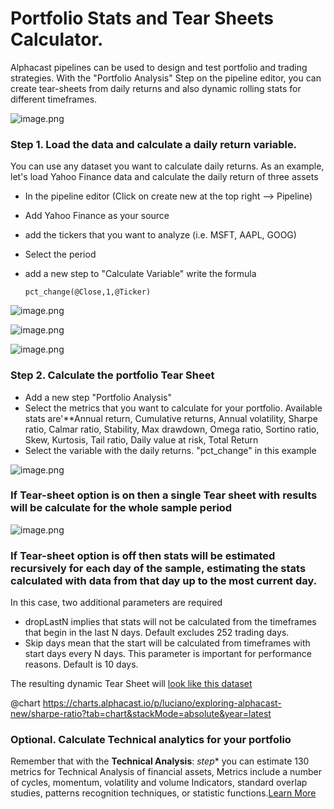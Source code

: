 # Portfolio Stats and Tear Sheets Calculator. 

Alphacast pipelines can be used to design and test portfolio and trading strategies. With the "Portfolio Analysis" Step on the pipeline editor, you can create tear-sheets from daily returns and also dynamic rolling stats for different timeframes.


![image.png](https://alphacast-images.s3.us-west-2.amazonaws.com/next-s3-uploads/431498f9-5382-4f5b-9674-d43b556349e1/image.png)

### Step 1. Load the data and calculate a daily return variable.

You can use any dataset you want to calculate daily returns. As an example, let's load Yahoo Finance data and calculate the daily return of three assets

- In the pipeline editor (Click on create new at the top right --> Pipeline) 
- Add Yahoo Finance as your source
- add the tickers that you want to analyze (i.e. MSFT, AAPL, GOOG)
- Select the period
- add a new step to "Calculate Variable" write the formula 

      pct_change(@Close,1,@Ticker)

![image.png](https://alphacast-images.s3.us-west-2.amazonaws.com/next-s3-uploads/7d29d901-992c-4b42-ae67-2524790a7bac/image.png)

![image.png](https://alphacast-images.s3.us-west-2.amazonaws.com/next-s3-uploads/c665069f-e0f7-47aa-943e-379c3e864246/image.png)

![image.png](https://alphacast-images.s3.us-west-2.amazonaws.com/next-s3-uploads/17ff76ff-915b-4ba9-b311-fbdb7050a2a8/image.png)

### Step 2. Calculate the portfolio Tear Sheet

- Add a new step "Portfolio Analysis"
- Select the metrics that you want to calculate for your portfolio. Available stats are'**Annual return, Cumulative returns, Annual volatility, Sharpe ratio, Calmar ratio, Stability, Max drawdown, Omega ratio, Sortino ratio, Skew, Kurtosis, Tail ratio, Daily value at risk, Total Return
- Select the variable with the daily returns. "pct_change" in this example

![image.png](https://alphacast-images.s3.us-west-2.amazonaws.com/next-s3-uploads/549832b1-0ba9-4932-bd89-449402a67009/image.png)

### If Tear-sheet option is on then a single Tear sheet with results will be calculate for the whole sample period

![image.png](https://alphacast-images.s3.us-west-2.amazonaws.com/next-s3-uploads/3409f79a-c217-4bbd-b691-b7444fbec1ca/image.png)

### If Tear-sheet option is off then stats will be estimated recursively for each day of the sample, estimating the stats calculated with data from that day up to the most current day.

In this case, two additional parameters are required
- dropLastN implies that stats will not be calculated from the timeframes that begin in the last N days. Default excludes 252 trading days.
- Skip days mean that the start will be calculated from timeframes with start days every N days. This parameter is important for performance reasons. Default is 10 days.

The resulting dynamic Tear Sheet will [look like this dataset](https://www.alphacast.io/datasets/23156)

@chart https://charts.alphacast.io/p/luciano/exploring-alphacast-new/sharpe-ratio?tab=chart&stackMode=absolute&year=latest

### Optional. Calculate Technical analytics for your portfolio

Remember that with the **Technical Analysis**: *step** you can estimate 130 metrics for Technical Analysis of financial assets, Metrics include a number of cycles, momentum, volatility and volume  Indicators, standard overlap studies, patterns recognition techniques, or statistic functions.[Learn More](https://www.alphacast.io/p/luciano/insights/2022-2-5-NLiniD)
